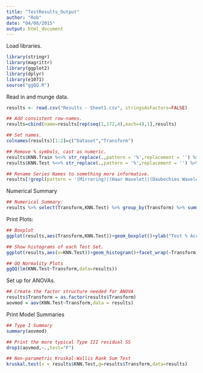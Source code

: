 ```yaml
---
title: "TestResults_Output"
author: "Rob"
date: "04/08/2015"
output: html_document
---
```



Load libraries.
```r

library(stringr)
library(magrittr)
library(ggplot2)
library(dplyr)
library(e1071)
source("ggQQ.R")

```

Read in and munge data.

```r
results <- read.csv("Results - Sheet1.csv", stringsAsFactors=FALSE)

## Add consistent row-names.
results=cbind(name=results[rep(seq(1,172,4),each=4),1],results)

## Set names.
colnames(results)[1:2]=c("Dataset","Transform")

## Remove % symbols, cast as numeric.
results$KNN.Train %<>% str_replace(.,pattern = '%',replacement = '') %>% as.numeric()
results$KNN.Test %<>% str_replace(.,pattern = '%',replacement = '') %>% as.numeric()

## Rename Series Names to something more informative.
results[!grepl(pattern = '(Mirroring)|(Haar Wavelet)|(Daubechies Wavelet)',results$Transform),2]="Original"

```

Numerical Summary
```r
## Numerical Summary:
results %>% select(Transform,KNN.Test) %>% group_by(Transform) %>% summarise_each(funs(mean,sd,skewness))
```

Print Plots:
```r
## Boxplot
ggplot(results,aes(Transform,KNN.Test))+geom_boxplot()+ylab("Test % Accuracy")

## Show histograms of each Test Set.
ggplot(results,aes(x=KNN.Test))+geom_histogram()+facet_wrap(~Transform)+ylab("Frequency")+xlab("Test % Accuracy")

## QQ Normality Plots
ggQQ(lm(KNN.Test~Transform,data=results))

```

Set up for ANOVAs.
```r
## Create the factor structure needed for ANOVA
results$Transform = as.factor(results$Transform)
aovmod = aov(KNN.Test~Transform,data = results)

```

Print Model Summaries
```r
## Type I Summary
summary(aovmod)

## Print the more typical Type III residual SS
drop1(aovmod,~.,test="F")

## Non-parametric Kruskal-Wallis Rank Sum Test
kruskal.test(x = results$KNN.Test,g=results$Transform,data=results)
```


